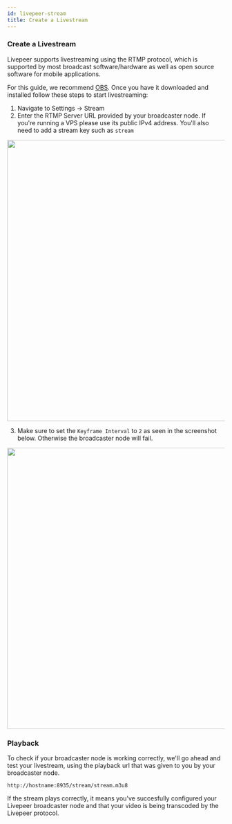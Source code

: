 ```yaml
---
id: livepeer-stream
title: Create a Livestream
---
```


### Create a Livestream

Livepeer supports livestreaming using the RTMP protocol, which is supported by most broadcast software/hardware as well as open source software for mobile applications.

For this guide, we recommend [OBS](https://obsproject.com/download). Once you have it downloaded and installed follow these steps to start livestreaming:

1. Navigate to Settings -> Stream
2. Enter the RTMP Server URL provided by your broadcaster node. If you're running a VPS please use its public IPv4 address. You'll also need to add a stream key such as `stream`

<center><img src="/img/livepeer-obs.png" width="650"/> </center>

3. Make sure to set the `Keyframe Interval` to `2` as seen in the screenshot below. Otherwise the broadcaster node will fail.

<center><img src="/img/livepeer-obs2.png" width="650"/> </center>

### Playback 

To check if your broadcaster node is working correctly, we'll go ahead and test your livestream, using the playback url that was given to you by your broadcaster node.

`http://hostname:8935/stream/stream.m3u8`

If the stream plays correctly, it means you've succesfully configured your Livepeer broadcaster node and that your video is being transcoded by the Livepeer protocol.

